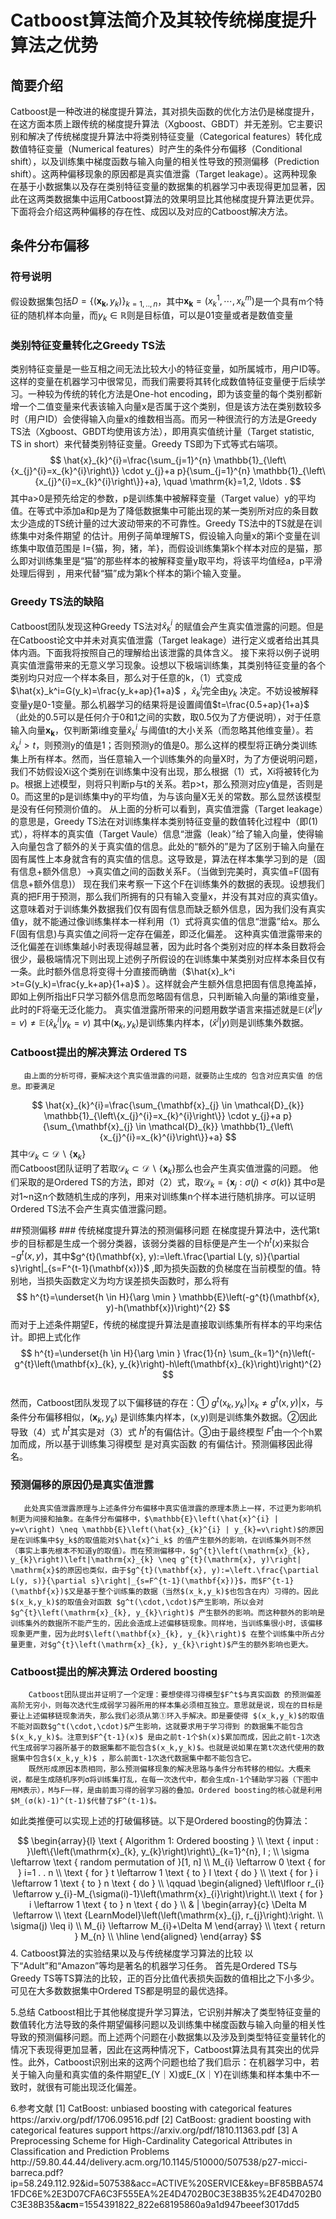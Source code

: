 # Catboost算法简介及其较传统梯度提升算法之优势

## 简要介绍
   Catboost是一种改进的梯度提升算法，其对损失函数的优化方法仍是梯度提升，在这方面本质上跟传统的梯度提升算法（Xgboost、GBDT）并无差别。它主要识别和解决了传统梯度提升算法中将类别特征变量（Categorical features）转化成数值特征变量（Numerical features）时产生的条件分布偏移（Conditional shift），以及训练集中梯度函数与输入向量的相关性导致的预测偏移（Prediction shift）。这两种偏移现象的原因都是真实值泄露（Target leakage）。这两种现象在基于小数据集以及存在类别特征变量的数据集的机器学习中表现得更加显著，因此在这两类数据集中运用Catboost算法的效果明显比其他梯度提升算法更优异。下面将会介绍这两种偏移的存在性、成因以及对应的Catboost解决方法。

## 条件分布偏移
### 符号说明
假设数据集包括$D=\{(\mathbf{x_k},y_k)\}_{k=1,..,n}$，其中$\mathbf{x_k}=(x_k^1,\cdots,x_k^m)$是一个具有m个特征的随机样本向量，而$y_k\in \mathbb{R}$则是目标值，可以是01变量或者是数值变量
 

### 类别特征变量转化之Greedy TS法
   类别特征变量是一些互相之间无法比较大小的特征变量，如所属城市，用户ID等。这样的变量在机器学习中很常见，而我们需要将其转化成数值特征变量便于后续学习。一种较为传统的转化方法是One-hot encoding，即为该变量的每个类别都新增一个二值变量来代表该输入向量x是否属于这个类别，但是该方法在类别数较多时（用户ID）会使得输入向量x的维数相当高。而另一种很流行的方法是Greedy TS法（Xgboost、GBDT均使用该方法），即用真实值统计量（Target statistic, TS in short）来代替类别特征变量。Greedy TS即为下式等式右端项。
   $$
\hat{x}_{k}^{i}=\frac{\sum_{j=1}^{n} \mathbb{1}_{\left\{x_{j}^{i}=x_{k}^{i}\right\}} \cdot y_{j}+a p}{\sum_{j=1}^{n} \mathbb{1}_{\left\{x_{j}^{i}=x_{k}^{i}\right\}}+a}, \quad \mathrm{k}=1,2, \ldots .
$$
其中a>0是预先给定的参数，p是训练集中被解释变量（Target value）y的平均值。在等式中添加a和p是为了降低数据集中可能出现的某一类别所对应的条目数太少造成的TS统计量的过大波动带来的不可靠性。Greedy TS法中的TS就是在训练集中对条件期望 的估计。用例子简单理解TS，假设输入向量x的第i个变量在训练集中取值范围是 I={猫，狗，猪，羊}，而假设训练集第k个样本对应的是猫，那么即对训练集里是“猫”的那些样本的被解释变量y取平均，将该平均值经a，p平滑处理后得到 ，用来代替“猫”成为第k个样本的第i个输入变量。

### Greedy TS法的缺陷
   Catboost团队发现这种Greedy TS法对$\hat{x}_k^i$ 的赋值会产生真实值泄露的问题。但是在Catboost论文中并未对真实值泄露（Target leakage）进行定义或者给出其具体内涵。下面我将按照自己的理解给出该泄露的具体含义。
   接下来将以例子说明真实值泄露带来的无意义学习现象。设想以下极端训练集，其类别特征变量的各个类别均只对应一个样本条目，那么对于任意的k，（1）式变成$\hat{x}_k^i=G(y_k)=\frac{y_k+ap}{1+a}$ ，$\hat{x}_k^i$完全由$y_k$ 决定。不妨设被解释变量y是0-1变量。那么机器学习的结果将是设置阈值$t=\frac{0.5+ap}{1+a}$（此处的0.5可以是任何介于0和1之间的实数，取0.5仅为了方便说明），对于任意输入向量$\mathbf{x_k}$，仅判断第i维变量$\hat{x}_k^i$ 与阈值t的大小关系（而忽略其他维变量）。若$\hat{x}_k^i >t$，则预测y的值是1；否则预测y的值是0。那么这样的模型将正确分类训练集上所有样本。然而，当任意输入一个训练集外的向量X时，为了方便说明问题，我们不妨假设Xi这个类别在训练集中没有出现，那么根据（1）式，Xi将被转化为p。根据上述模型，则将只判断p与t的关系。若p>t，那么预测对应y值是，否则是0。而这里的p是训练集中y的平均值，为与该向量X无关的常数。那么显然该模型是没有任何预测价值的。
   从上面的分析可以看到，真实值泄露（Target leakage）的意思是，Greedy TS法在对训练集样本类别特征变量的数值转化过程中（即(1)式），将样本的真实值（Target Vaule）信息“泄露（leak）”给了输入向量，使得输入向量包含了额外的关于真实值的信息。此处的“额外的”是为了区别于输入向量在固有属性上本身就含有的真实值的信息。这导致是，算法在样本集学习到的是（固有信息+额外信息）→真实值之间的函数关系F。（当做到完美时，真实值=F(固有信息+额外信息)）
  现在我们来考察一下这个F在训练集外的数据的表现。设想我们真的把F用于预测，那么我们所拥有的只有输入变量x，并没有其对应的真实值y。这意味着对于训练集外数据我们仅有固有信息而缺乏额外信息，因为我们没有真实值y，就不能通过像训练集样本一样利用（1）式将真实值的信息“泄露”给x。那么F(固有信息)与真实值之间将一定存在偏差，即泛化偏差。
   这种真实值泄露带来的泛化偏差在训练集越小时表现得越显著，因为此时各个类别对应的样本条目数将会很少，最极端情况下则出现上述例子所假设的在训练集中某类别对应样本条目仅有一条。此时额外信息将变得十分直接而确凿（$\hat{x}_k^i >t=G(y_k)=\frac{y_k+ap}{1+a}$ ）。这样就会产生额外信息把固有信息掩盖掉，即如上例所指出F只学习额外信息而忽略固有信息，只判断输入向量的第i维变量，此时的F将毫无泛化能力。
   真实值泄露所带来的问题用数学语言来描述就是$\mathbb{E}\left(\hat{x}^{i} | y=v\right) \neq \mathbb{E}\left(\hat{x}_{k}^{i} | y_{k}=v\right)$
其中$\left(\mathbf{x}_{k}, y_{k}\right)$是训练集内样本，$\left(\hat{x}^{i} | y\right)$则是训练集外数据。

### Catboost提出的解决算法 Ordered TS
       由上面的分析可得，要解决这个真实值泄露的问题，就要防止生成的 包含对应真实值 的信息。即要满足
 $$
\hat{x}_{k}^{i}=\frac{\sum_{\mathbf{x}_{j} \in \mathcal{D}_{k}} \mathbb{1}_{\left\{x_{j}^{i}=x_{k}^{i}\right\}} \cdot y_{j}+a p}{\sum_{\mathbf{x}_{j} \in \mathcal{D}_{k}} \mathbb{1}_{\left\{x_{j}^{i}=x_{k}^{i}\right\}}+a}
$$
 其中$\mathcal{D}_{k} \subset \mathcal{D} \backslash\left\{\mathbf{x}_{k}\right\}$	  
      而Catboost团队证明了若取$\mathcal{D}_{k} \subset \mathcal{D} \backslash\left\{\mathbf{x}_{k}\right\}$那么也会产生真实值泄露的问题。
      他们采取的是Ordered TS的方法，即对（2）式，取$\mathcal{D}_{k}=\left\{\mathbf{x}_{j}: \sigma(j)<\sigma(k)\right\}$
其中σ是对1~n这n个数随机生成的序列，用来对训练集n个样本进行随机排序。可以证明Ordered TS法不会产生真实值泄露问题。

##预测偏移
### 传统梯度提升算法的预测偏移问题
       在梯度提升算法中，迭代第t步的目标都是生成一个弱分类器，该弱分类器的目标便是产生一个$h^t(x)$来拟合$-g^t(x,y)$，其中$g^{t}(\mathbf{x}, y):=\left.\frac{\partial L(y, s)}{\partial s}\right|_{s=F^{t-1}(\mathbf{x})}$ ,即为损失函数的负梯度在当前模型的值。特别地，当损失函数定义为均方误差损失函数时，那么将有
$$
h^{t}=\underset{h \in H}{\arg \min } \mathbb{E}\left(-g^{t}(\mathbf{x}, y)-h(\mathbf{x})\right)^{2}
$$
而对于上述条件期望E，传统的梯度提升算法是直接取训练集所有样本的平均来估计。即把上式化作
$$
h^{t}=\underset{h \in H}{\arg \min } \frac{1}{n} \sum_{k=1}^{n}\left(-g^{t}\left(\mathbf{x}_{k}, y_{k}\right)-h\left(\mathbf{x}_{k}\right)\right)^{2}
$$     
然而，Catboost团队发现了以下偏移链的存在：① $g^{t}\left(\mathrm{x}_{k}, y_{k}\right)\left|\mathrm{x}_{k} \neq g^{t}(\mathrm{x}, y)\right| \mathrm{x}$，与条件分布偏移相似，$\left(\mathbf{x}_{k}, y_{k}\right)$ 是训练集内样本，(x,y)则是训练集外数据。②因此导致（4）式 $h^t$其实是对（3）式 $h^t$的有偏估计。③由于最终模型 $F^t$由一个个h累加而成，所以基于训练集习得模型 是对真实函数 的有偏估计。预测偏移因此得名。

### 预测偏移的原因仍是真实值泄露
       此处真实值泄露原理与上述条件分布偏移中真实值泄露的原理本质上一样，不过更为影响机制更为间接和抽象。在条件分布偏移中，$\mathbb{E}\left(\hat{x}^{i} | y=v\right) \neq \mathbb{E}\left(\hat{x}_{k}^{i} | y_{k}=v\right)$的原因是在训练集中$y_k$的取值能对$\hat{x}^i_k$ 的值产生额外的影响，在训练集外则不然（事实上事先根本不知道y的取值）。而在预测偏移中，$g^{t}\left(\mathrm{x}_{k}, y_{k}\right)\left|\mathrm{x}_{k} \neq g^{t}(\mathrm{x}, y)\right| \mathrm{x}$的原因也类似，由于$g^{t}(\mathbf{x}, y):=\left.\frac{\partial L(y, s)}{\partial s}\right|_{s=F^{t-1}(\mathbf{x})}$，而$F^{t-1}(\mathbf{x})$又是基于整个训练集的数据（当然$(x_k,y_k)$也包含在内）习得的。因此$(x_k,y_k)$的取值会对函数 $g^t(\cdot,\cdot)$产生影响，所以会对$g^{t}\left(\mathrm{x}_{k}, y_{k}\right)$ 产生额外的影响。而这种额外的影响是训练集外的数据所不能产生的，因此会造成上述偏移链现象。同样地，当训练集很小时，该偏移现象更严重，因为此时$\left(\mathbf{x}_{k}, y_{k}\right)$ 在整个训练集中所占分量更重，对$g^{t}\left(\mathrm{x}_{k}, y_{k}\right)$产生的额外影响也更大。

### Catboost提出的解决算法 Ordered boosting
        Catboost团队提出并证明了一个定理：要想使得习得模型$F^t$与真实函数 的预测偏差高阶无穷小，则每次迭代生成弱学习器所用的样本集必须相互独立。意思就是说，现在的目标是要让上述偏移链现象消失，那么我们必须从第①环入手解决。即是要使得 $(x_k,y_k)$的取值不能对函数$g^t(\cdot,\cdot)$产生影响，这就要求用于学习得到 的数据集不能包含$(x_k,y_k)$。注意到$F^{t-1}(x)$ 是由之前t-1个$h(x)$累加而成，因此之前t-1次迭代生成弱学习器所基于的数据集都不能包含$(x_k,y_k)$。也就是说如果在第t次迭代使用的数据集中包含$(x_k,y_k)$ ，那么前面t-1次迭代数据集中都不能包含它。
        既然形成原因本质相同，那么预测偏移现象的解决思路与条件分布转移的相似。大概来说，都是生成随机序列σ将训练集打乱，在每一次迭代中，都会生成n-1个辅助学习器（下图中用M表示），M与F一样，是由前面习得的弱学习器的叠加。Ordered boosting的核心就是利用$M_(σ(k)-1)^(t-1)$代替了$F^(t-1)$。
 如此类推便可以实现上述的打破偏移链。以下是Ordered boosting的伪算法：
 
 $$
\begin{array}{l}
\text { Algorithm 1: Ordered boosting } \\
\text { input : }\left\{\left(\mathrm{x}_{k}, y_{k}\right)\right\}_{k=1}^{n}, I ; \\
\sigma \leftarrow \text { random permutation of }[1, n] \\
M_{i} \leftarrow 0 \text { for } i=1 . . n \\
\text { for } t \leftarrow 1 \text { to } I \text { do } \\
\text { for } i \leftarrow 1 \text { to } n \text { do } \\
\qquad \begin{aligned}
\left\lfloor r_{i} \leftarrow y_{i}-M_{\sigma(i)-1}\left(\mathrm{x}_{i}\right)\right.\\
\text { for } i \leftarrow 1 \text { to } n \text { do } \\
& | \begin{array}{c}
\Delta M \leftarrow \\
\text {LearnModel}\left(\left(\mathrm{x}_{j}, r_{j}\right):\right. \\
\sigma(j) \leq i) \\
M_{i} \leftarrow M_{i}+\Delta M
\end{array} \\
\text { return } M_{n} \\
\hline
\end{aligned}
\end{array}
$$
4. Catboost算法的实验结果以及与传统梯度学习算法的比较
         以下“Adult”和“Amazon”等均是著名的机器学习任务。
         首先是Ordered TS与Greedy TS等TS算法的比较，正的百分比值代表损失函数的值相比之下小多少。可见在大多数数据集中Ordered TS都是明显的最优选择。
 
5.总结
        Catboost相比于其他梯度提升学习算法，它识别并解决了类型特征变量的数值转化方法导致的条件期望偏移问题以及训练集中梯度函数与输入向量的相关性导致的预测偏移问题。而上述两个问题在小数据集以及涉及到类型特征变量转化的情况下表现得更加显著，因此在这两种情况下，Catboost算法具有其突出的优异性。此外，Catboost识别出来的这两个问题也给了我们启示：在机器学习中，若关于输入向量和真实值的条件期望E_(Y｜X)或E_(X｜Y)在训练集和样本集中不一致时，就很有可能出现泛化偏差。

6.参考文献
[1] CatBoost: unbiased boosting with categorical features  
https://arxiv.org/pdf/1706.09516.pdf
[2] CatBoost: gradient boosting with categorical features support
https://arxiv.org/pdf/1810.11363.pdf
[3] A Preprocessing Scheme for High-Cardinality Categorical Attributes in Classification and Prediction Problems 
http://59.80.44.44/delivery.acm.org/10.1145/510000/507538/p27-micci-barreca.pdf?ip=58.249.112.92&id=507538&acc=ACTIVE%20SERVICE&key=BF85BBA5741FDC6E%2E3D07CFA6C3F555EA%2E4D4702B0C3E38B35%2E4D4702B0C3E38B35&__acm__=1554391822_822e68195860a9a1d947beeef3017dd5



